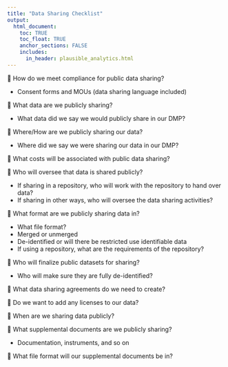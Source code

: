 ```yaml
---
title: "Data Sharing Checklist"
output: 
  html_document:
    toc: TRUE
    toc_float: TRUE
    anchor_sections: FALSE
    includes:
      in_header: plausible_analytics.html
---
```


🔲 How do we meet compliance for public data sharing?

  - Consent forms and MOUs (data sharing language included)

🔲 What data are we publicly sharing?

  - What data did we say we would publicly share in our DMP?
  
🔲 Where/How are we publicly sharing our data?

  - Where did we say we were sharing our data in our DMP?
  
🔲 What costs will be associated with public data sharing?

🔲 Who will oversee that data is shared publicly?

  - If sharing in a repository, who will work with the repository to hand over data?
  - If sharing in other ways, who will oversee the data sharing activities?

🔲 What format are we publicly sharing data in?

  - What file format?
  - Merged or unmerged
  - De-identified or will there be restricted use identifiable data
  - If using a repository, what are the requirements of the repository?
  
🔲 Who will finalize public datasets for sharing?

  - Who will make sure they are fully de-identified?
  
🔲 What data sharing agreements do we need to create?

🔲 Do we want to add any licenses to our data?

🔲 When are we sharing data publicly?

🔲 What supplemental documents are we publicly sharing?

  - Documentation, instruments, and so on

🔲 What file format will our supplemental documents be in?


